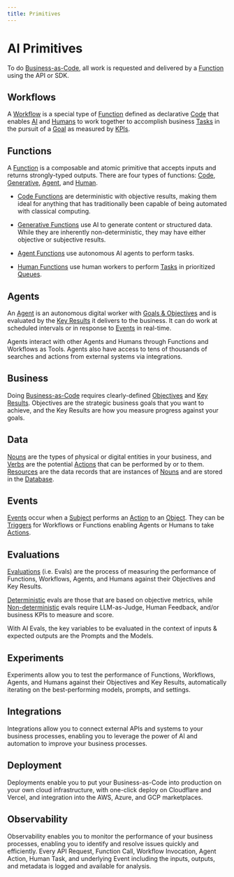 ```yaml
---
title: Primitives
---
```


# AI Primitives

To do [Business-as-Code](/docs/manifesto), all work is requested and delivered by a [Function](/docs/functions) using the API or SDK.


## Workflows

A [Workflow](/docs/workflows) is a special type of [Function](/docs/functions) defined as declarative [Code](/docs/functions#code) that enables [AI](/docs/functions#agents) and [Humans](/docs/functions#humans) to work together to accomplish business [Tasks](/docs/business/tasks) in the pursuit of a [Goal](/docs/business/goals) as measured by [KPIs](/docs/business/kpis).


## Functions

A [Function](/docs/functions) is a composable and atomic primitive that accepts inputs and returns strongly-typed outputs.  There are four types of functions: [Code](/docs/functions#code), [Generative](/docs/functions#generative), [Agent](/docs/functions#agent), and [Human](/docs/functions#human). 

 - [Code Functions](/docs/functions#code) are deterministic with objective results, making them ideal for anything that has traditionally been capable of being automated with classical computing. 

 - [Generative Functions](/docs/functions#generative) use AI to generate content or structured data. While they are inherently non-deterministic, they may have either objective or subjective results.
 
 - [Agent Functions](/docs/functions#agent) use autonomous AI agents to perform tasks.
 
 - [Human Functions](/docs/functions#human) use human workers to perform [Tasks](/docs/business/tasks) in prioritized [Queues](/docs/business/queues).


## Agents

An [Agent](/docs/agents) is an autonomous digital worker with [Goals & Objectives](/docs/business/goals) and is evaluated by the [Key Results](/docs/business/kpis) it delivers to the business. It can do work at scheduled intervals or in response to [Events](/docs/events) in real-time.

Agents interact with other Agents and Humans through Functions and Workflows as Tools.  Agents also have access to tens of thousands of searches and actions from external systems via integrations.


## Business

Doing [Business-as-Code](/docs/manifesto) requires clearly-defined [Objectives](/docs/business/goals#objectives) and [Key Results](/docs/business/goals#key-results). Objectives are the strategic business goals that you want to achieve, and the Key Results are how you measure progress against your goals.


## Data

[Nouns](/docs/data/nouns) are the types of physical or digital entities in your business, and [Verbs](/docs/data/verbs) are the potential [Actions](/docs/business/actions) that can be performed by or to them. [Resources](/docs/data/resources) are the data records that are instances of [Nouns](/docs/data/nouns) and are stored in the [Database](/docs/data/database).


## Events


[Events](/docs/events) occur when a [Subject](/docs/events#subject) performs an [Action](/docs/events#action) to an [Object](/docs/events#object).  They can be [Triggers](/docs/events/triggers) for Workflows or Functions enabling Agents or Humans to take [Actions](/docs/business/actions).


## Evaluations

[Evaluations](/docs/evaluations) (i.e. Evals) are the process of measuring the performance of Functions, Workflows, Agents, and Humans against their Objectives and Key Results.

[Deterministic](/docs/evaluations#deterministic) evals are those that are based on objective metrics, while [Non-deterministic](/docs/evaluations#non-deterministic) evals require LLM-as-Judge, Human Feedback, and/or business KPIs to measure and score.

With AI Evals, the key variables to be evaluated in the context of inputs & expected outputs are the Prompts and the Models.


## Experiments

Experiments allow you to test the performance of Functions, Workflows, Agents, and Humans against their Objectives and Key Results, automatically iterating on the best-performing models, prompts, and settings.

## Integrations

Integrations allow you to connect external APIs and systems to your business processes, enabling you to leverage the power of AI and automation to improve your business processes.

## Deployment

Deployments enable you to put your Business-as-Code into production on your own cloud infrastructure, with one-click deploy on Cloudflare and Vercel, and integration into the AWS, Azure, and GCP marketplaces.

## Observability

Observability enables you to monitor the performance of your business processes, enabling you to identify and resolve issues quickly and efficiently.  Every API Request, Function Call, Workflow Invocation, Agent Action, Human Task, and underlying Event including the inputs, outputs, and metadata is logged and available for analysis.

